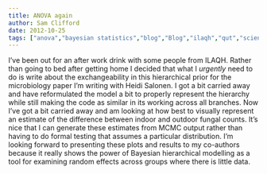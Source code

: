 ```yaml
---
title: ANOVA again
author: Sam Clifford
date: 2012-10-25
tags: ["anova","bayesian statistics","blog","Blog","ilaqh","qut","science","statistics","visualisation"]
---
```


I've been out for an after work drink with some people from ILAQH. Rather than going to bed after getting home I decided that what I _urgently_ need to do is write about the exchangeability in this hierarchical prior for the microbiology paper I'm writing with Heidi Salonen. I got a bit carried away and have reformulated the model a bit to properly represent the hierarchy while still making the code as similar in its working across all branches. Now I've got a bit carried away and am looking at how best to visually represent an estimate of the difference between indoor and outdoor fungal counts. It's nice that I can generate these estimates from MCMC output rather than having to do formal testing that assumes a particular distribution. I'm looking forward to presenting these plots and results to my co-authors because it really shows the power of Bayesian hierarchical modelling as a tool for examining random effects across groups where there is little data.